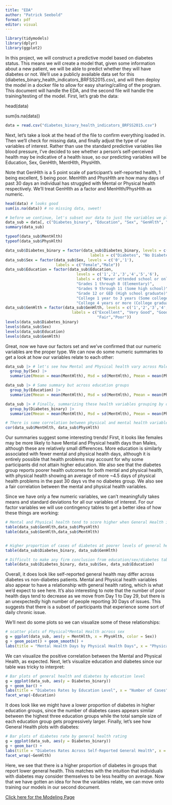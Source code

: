 ```yaml
---
title: "EDA"
author: "Patrick Seebold"
format: pdf
editor: visual
---
```


```r
library(tidymodels)
library(dplyr)
library(ggplot2)
```

In this project, we will construct a predictive model based on diabetes status. This means we will create a model that, given some information about a new patient, we will be able to predict whether they will have diabetes or not. We'll use a publicly available data set for this (diabetes_binary_health_indicators_BRFSS2015.csv), and will then deploy the model in a docker file to allow for easy sharing/calling of the program. This document will handle the EDA, and the second file will handle the training/testing of the model. First, let's grab the data:

head(data)

sum(is.na(data))

```r
data = read.csv("diabetes_binary_health_indicators_BRFSS2015.csv")
```

Next, let's take a look at the head of the file to confirm everything loaded in. Then we'll check for missing data, and finally adjust the type of our variables of interest. Rather than use the standard predictive variables like blood pressure, I've decided to see whether a person's self-perceived health may be indicative of a health issue, so our predicting variables will be Education, Sex, GenHlth, MentHlth, PhysHlth.

Note that GenHlth is a 5 point scale of participant's self-reported health, 1 being excellent, 5 being poor. MenHlth and PhysHlth are how many days of past 30 days an individual has struggled with Mental or Physical health respectively. We'll treat GenHlth as a factor and MenHlth/PhysHlth as numeric.

```r
head(data) # looks good
sum(is.na(data)) # no missing data, sweet!

# before we continue, let's subset our data to just the variables we plan to explore:
data_sub = data[, c("Diabetes_binary", "Education", "Sex", "GenHlth", "MentHlth", "PhysHlth")]
summary(data_sub)

typeof(data_sub$MentHlth)
typeof(data_sub$PhysHlth) 

data_sub$Diabetes_binary = factor(data_sub$Diabetes_binary, levels = c('1','0'),
                                     labels = c("Diabetes", "No Diabetes"))
data_sub$Sex = factor(data_sub$Sex, levels = c('0','1'),
                      labels = c("Female","Male"))
data_sub$Education = factor(data_sub$Education, 
                               levels = c('1','2','3','4','5','6'),
                               labels = c("Never attended school or only kindergarten",
                               "Grades 1 through 8 (Elementary)",
                               "Grades 9 through 11 (Some high school)",
                               "Grade 12 or GED (High school graduate)",
                               "College 1 year to 3 years (Some college or technical school)",
                               "College 4 years or more (College graduate)"))
data_sub$GenHlth = factor(data_sub$GenHlth, levels = c('1','2','3','4','5'),
                             labels = c("Excellent", "Very Good", "Good",
                                        "Fair","Poor"))
levels(data_sub$Diabetes_binary)
levels(data_sub$Sex)
levels(data_sub$Education)
levels(data_sub$GenHlth)
```

Great, now we have our factors set and we've confirmed that our numeric variables are the proper type. We can now do some numeric summaries to get a look at how our variables relate to each other:

```r
data_sub |> # let's see how Mental and Physical health vary across Male and Female
  group_by(Sex) |>
  summarize(Mmean = mean(MentHlth), Msd = sd(MentHlth), Pmean = mean(PhysHlth), Psd = sd(PhysHlth))

data_sub |> # Same summary but across education groups
  group_by(Education) |>
  summarize(Mmean = mean(MentHlth), Msd = sd(MentHlth), Pmean = mean(PhysHlth), Psd = sd(PhysHlth))

data_sub |> # Finally, summarizing these health variables grouping by diabetes
  group_by(Diabetes_binary) |>
  summarize(Mmean = mean(MentHlth), Msd = sd(MentHlth), Pmean = mean(PhysHlth), Psd = sd(PhysHlth))

# There is some correlation between physical and mental health variables
cor(data_sub$MentHlth, data_sub$PhysHlth)
```

Our summaries suggest some interesting trends! First, it looks like females may be more likely to have Mental and Physical health days than Males, although these are relatively small differences. More education is similarly associated with fewer mental and physical health days, although it is entirely possible that health problems may account for why some participants did not attain higher education. We also see that the diabetes group reports poorer health outcomes for both mental and physical health, with physical health showing an average of more \~4.5 days of physical health problems in the past 30 days vs the no diabetes group. We also see a fair correlation between the mental and physical health variables.

Since we have only a few numeric variables, we can't meaningfully takes means and standard deviations for all our variables of interest. For our factor variables we will use contingency tables to get a better idea of how these things are working:

```r

# Mental and Physical health tend to score higher when General Health is reported as better
table(data_sub$GenHlth,data_sub$PhysHlth)
table(data_sub$GenHlth,data_sub$MentHlth)


# Higher proportion of cases of diabetes at poorer levels of general health
table(data_sub$Diabetes_binary, data_sub$GenHlth)

# Difficult to make any firm conclusion from education/sex/diabetes table, we'll do some graphs
table(data_sub$Diabetes_binary, data_sub$Sex, data_sub$Education)

```

Overall, it does look like self-reported general health may differ across diabetes vs non-diabetes patients. Mental and Physical health variables also appear to have a relationship with general health rating, which is what we'd expect to see here. It's also interesting to note that the number of poor health days tend to decrease as we move from Day 1 to Day 29, but there is an unexpectedly high number of people reporting 30 Days of issues. This suggests that there is a subset of participants that experience some sort of daily chronic issue.

We'll next do some plots so we can visualize some of these relationships:

```r
# scatter plots of Physical*Mental Health across sex 
g = ggplot(data_sub, aes(y = MentHlth, x = PhysHlth, color = Sex))
g + geom_point() + geom_smooth() +
labs(title = "Mental Health Days by Physical Health Days", x = "Physical health days in past 30 days", y = "Mental health days in past 30 days")
```

We can visualize the positive correlation between the Mental and Physical Health, as expected. Next, let's visualize education and diabetes since our table was tricky to interpret:

```r
# Bar plots of general health and diabetes by education level
g = ggplot(data_sub, aes(y = Diabetes_binary))
g + geom_bar() +
labs(title = "Diabetes Rates by Education Level", x = "Number of Cases", y = "Diabetes Status") +
facet_wrap(~Education)
```

It does look like we might have a lower proportion of diabetes in higher education groups, since the number of diabetes cases appears similar between the highest three education groups while the total sample size of each education group gets progressively larger. Finally, let's see how General Health plots with diabetes:

```r
# Bar plots of diabetes rate by general health rating
g = ggplot(data_sub, aes(y = Diabetes_binary))
g + geom_bar() +
labs(title = "Diabetes Rates Across Self-Reported General Health", x = "Number of Cases", y = "Diabetes Status") +
facet_wrap(~GenHlth)
```

Here, we see that there is a higher proportion of diabetes in groups that report lower general health. This matches with the intuition that individuals with diabetes may consider themselves to be less healthy on average. Now that we have gotten an idea for how the variables relate, we can move onto training our models in our second document.

[Click here for the Modeling Page](Modeling.html)

